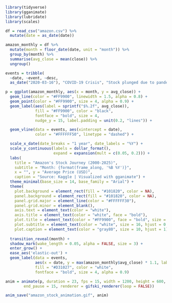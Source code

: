 ```r
library(tidyverse)
library(gganimate)
library(lubridate)
library(scales)
```

```r
df = read_csv("amazon.csv") %>%
  mutate(date = as_date(date))

amazon_monthly = df %>%
  mutate(month = floor_date(date, unit = "month")) %>%
  group_by(month) %>%
  summarise(avg_close = mean(close)) %>%
  ungroup()

events = tribble(
  ~date, ~event, ~desc,
  as_date("2020-03-16"), "COVID-19 Crisis", "Stock plunged due to pandemic")
```

```r
p = ggplot(amazon_monthly, aes(x = month, y = avg_close)) +
  geom_line(color = "#FF9900", linewidth = 1.5, alpha = 0.8) +
  geom_point(color = "#FF9900", size = 4, alpha = 0.9) +
  geom_label(aes(label = sprintf("$%.2f", avg_close)),
             fill = "#FF9900", color = "black",
             fontface = "bold", size = 4,
             nudge_y = 15, label.padding = unit(0.2, "lines")) +

  geom_vline(data = events, aes(xintercept = date),
             color = "#FFFFFF50", linetype = "dashed") +

  scale_x_date(date_breaks = "1 year", date_labels = "%Y") +
  scale_y_continuous(labels = dollar_format(),
                     expand = expansion(mult = c(0.05, 0.2))) +
  labs(
    title = "Amazon's Stock Journey (2000-2025)",
    subtitle = "Month: {format(frame_along, '%B %Y')}",
    x = "", y = "Average Price (USD)",
    caption = "Source: Kaggle | Visualized with gganimate") +
  theme_minimal(base_size = 14, base_family = "Arial") +
  theme(
    plot.background = element_rect(fill = "#101820", color = NA),
    panel.background = element_rect(fill = "#101820", color = NA),
    panel.grid.major = element_line(color = "#FFFFFF30"),
    panel.grid.minor = element_blank(),
    axis.text = element_text(color = "white"),
    axis.title = element_text(color = "white", face = "bold"),
    plot.title = element_text(color = "#FF9900", face = "bold", size = 20, hjust = 0.5),
    plot.subtitle = element_text(color = "white", size = 16, hjust = 0.5),
    plot.caption = element_text(color = "gray80", size = 10, hjust = 1)) +
  
  transition_reveal(month) +
  shadow_mark(wake_length = 0.05, alpha = FALSE, size = 3) +
  enter_grow() +
  ease_aes('elastic-out') +
  geom_label(data = events,
             aes(x = date, y = max(amazon_monthly$avg_close) * 1.1, label = event),
             fill = "#D31027", color = "white",
             fontface = "bold", size = 4, alpha = 0.9)

anim = animate(p, duration = 23, fps = 15, width = 1200, height = 600, 
        end_pause = 15, renderer = gifski_renderer(loop = FALSE))
```

```r
anim_save("amazon_stock_animation.gif", anim)
```

